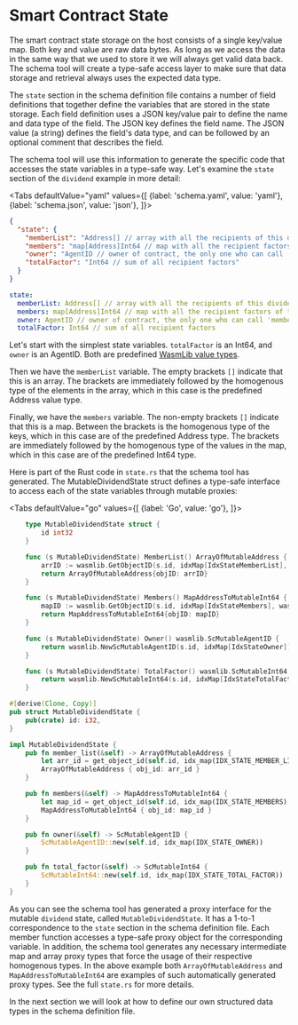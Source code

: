 
# Smart Contract State

The smart contract state storage on the host consists of a single key/value map. Both key
and value are raw data bytes. As long as we access the data in the same way that we used
to store it we will always get valid data back. The schema tool will create a type-safe
access layer to make sure that data storage and retrieval always uses the expected data
type.

The `state` section in the schema definition file contains a number of field definitions
that together define the variables that are stored in the state storage. Each field
definition uses a JSON key/value pair to define the name and data type of the field.
The JSON key defines the field name. The JSON value (a string) defines the field's data
type, and can be followed by an optional comment that describes the field.

The schema tool will use this information to generate the specific code that accesses the
state variables in a type-safe way. Let's examine the `state` section of the `dividend`
example in more detail:

<Tabs defaultValue="yaml"
    values={[
        {label: 'schema.yaml', value: 'yaml'},
        {label: 'schema.json', value: 'json'},
    ]}>

<TabItem value="json">

```json
{
  "state": {
    "memberList": "Address[] // array with all the recipients of this dividend",
    "members": "map[Address]Int64 // map with all the recipient factors of this dividend",
    "owner": "AgentID // owner of contract, the only one who can call 'member' func",
    "totalFactor": "Int64 // sum of all recipient factors"
  }
}
```

</TabItem>

<TabItem value="yaml">

```yaml
state:
  memberList: Address[] // array with all the recipients of this dividend
  members: map[Address]Int64 // map with all the recipient factors of this dividend
  owner: AgentID // owner of contract, the only one who can call 'member' func
  totalFactor: Int64 // sum of all recipient factors
```

</TabItem>
</Tabs>

Let's start with the simplest state variables. `totalFactor` is an Int64, and `owner` is
an AgentID. Both are predefined [WasmLib value types](types.mdx).

Then we have the `memberList` variable. The empty brackets `[]` indicate that this is an
array. The brackets are immediately followed by the homogenous type of the elements in the
array, which in this case is the predefined Address value type.

Finally, we have the `members` variable. The non-empty brackets `[]` indicate that this is
a map. Between the brackets is the homogenous type of the keys, which in this case are of
the predefined Address type. The brackets are immediately followed by the homogenous type
of the values in the map, which in this case are of the predefined Int64 type.

Here is part of the Rust code in `state.rs` that the schema tool has generated. The
MutableDividendState struct defines a type-safe interface to access each of the state
variables through mutable proxies:

<Tabs 
    defaultValue="go"
    values={[
        {label: 'Go', value: 'go'},
    ]}>

<TabItem value="go">

```go
    type MutableDividendState struct {
        id int32
    }

    func (s MutableDividendState) MemberList() ArrayOfMutableAddress {
        arrID := wasmlib.GetObjectID(s.id, idxMap[IdxStateMemberList], wasmlib.TYPE_ARRAY|wasmlib.TYPE_ADDRESS)
        return ArrayOfMutableAddress{objID: arrID}
    }

    func (s MutableDividendState) Members() MapAddressToMutableInt64 {
        mapID := wasmlib.GetObjectID(s.id, idxMap[IdxStateMembers], wasmlib.TYPE_MAP)
        return MapAddressToMutableInt64{objID: mapID}
    }

    func (s MutableDividendState) Owner() wasmlib.ScMutableAgentID {
        return wasmlib.NewScMutableAgentID(s.id, idxMap[IdxStateOwner])
    }

    func (s MutableDividendState) TotalFactor() wasmlib.ScMutableInt64 {
        return wasmlib.NewScMutableInt64(s.id, idxMap[IdxStateTotalFactor])
    }
```

</TabItem>
<TabItem value="rust">

```rust
#[derive(Clone, Copy)]
pub struct MutableDividendState {
    pub(crate) id: i32,
}

impl MutableDividendState {
    pub fn member_list(&self) -> ArrayOfMutableAddress {
        let arr_id = get_object_id(self.id, idx_map(IDX_STATE_MEMBER_LIST), TYPE_ARRAY | TYPE_ADDRESS);
        ArrayOfMutableAddress { obj_id: arr_id }
    }

    pub fn members(&self) -> MapAddressToMutableInt64 {
        let map_id = get_object_id(self.id, idx_map(IDX_STATE_MEMBERS), TYPE_MAP);
        MapAddressToMutableInt64 { obj_id: map_id }
    }

    pub fn owner(&self) -> ScMutableAgentID {
        ScMutableAgentID::new(self.id, idx_map(IDX_STATE_OWNER))
    }

    pub fn total_factor(&self) -> ScMutableInt64 {
        ScMutableInt64::new(self.id, idx_map(IDX_STATE_TOTAL_FACTOR))
    }
}
```

</TabItem>
</Tabs>

As you can see the schema tool has generated a proxy interface for the mutable `dividend`
state, called `MutableDividendState`. It has a 1-to-1 correspondence to the `state`
section in the schema definition file. Each member function accesses a type-safe proxy
object for the corresponding variable. In addition, the schema tool generates any
necessary intermediate map and array proxy types that force the usage of their respective
homogenous types. In the above example both `ArrayOfMutableAddress` and
`MapAddressToMutableInt64` are examples of such automatically generated proxy types.
See the full `state.rs` for more details.

In the next section we will look at how to define our own structured data types in the
schema definition file.
